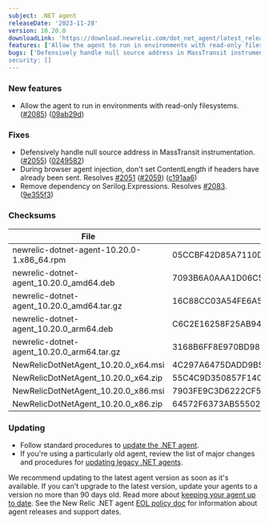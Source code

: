 ```yaml
---
subject: .NET agent
releaseDate: '2023-11-28'
version: 10.20.0
downloadLink: 'https://download.newrelic.com/dot_net_agent/latest_release'
features: ['Allow the agent to run in environments with read-only filesystems.']
bugs: ['Defensively handle null source address in MassTransit instrumentation.','During browser agent injection, don't set ContentLength if headers have already been sent.','Remove dependency on Serilog.Expressions.']
security: []
---
```


### New features

* Allow the agent to run in environments with read-only filesystems. ([#2085](https://github.com/newrelic/newrelic-dotnet-agent/issues/2085)) ([09ab29d](https://github.com/newrelic/newrelic-dotnet-agent/commit/09ab29dabeef358cb8c6c035c4d726f5c14f0029))


### Fixes

* Defensively handle null source address in MassTransit instrumentation. ([#2055](https://github.com/newrelic/newrelic-dotnet-agent/issues/2055)) ([0249582](https://github.com/newrelic/newrelic-dotnet-agent/commit/024958260f628da018be883eb1b446713091760e))
* During browser agent injection, don't set ContentLength if headers have already been sent. Resolves [#2051](https://github.com/newrelic/newrelic-dotnet-agent/issues/2051) ([#2059](https://github.com/newrelic/newrelic-dotnet-agent/issues/2059)) ([c191aa6](https://github.com/newrelic/newrelic-dotnet-agent/commit/c191aa6035de4d0d95b94d8adbc80560745d06e0))
* Remove dependency on Serilog.Expressions. Resolves [#2083](https://github.com/newrelic/newrelic-dotnet-agent/issues/2083). ([9e355f3](https://github.com/newrelic/newrelic-dotnet-agent/commit/9e355f3507130394e0660e1eb7c99e6d368f6bfc))

### Checksums
| File | SHA - 256  Hash |
| ---| ---|
| newrelic-dotnet-agent-10.20.0-1.x86_64.rpm | 05CCBF42D85A7110DDE9506910004067E1086A2AE1ED96522173BF8FAC3CF97A |
| newrelic-dotnet-agent_10.20.0_amd64.deb | 7093B6A0AAA1D06C5C9588C604D9BD3BE599AB5FD7ED75910434420DE708347C |
| newrelic-dotnet-agent_10.20.0_amd64.tar.gz | 16C88CC03A54FE6A5564EBC3247975FFFE77BDDC171F2C34F93139CAB858300D |
| newrelic-dotnet-agent_10.20.0_arm64.deb | C6C2E16258F25AB948515168631184E165D6BD995C8D37714113063272510D3D |
| newrelic-dotnet-agent_10.20.0_arm64.tar.gz | 3168B6FF8E970BD986C6815BEECAE6C9F8A69F837712A900C97652EF2FC3C9B8 |
| NewRelicDotNetAgent_10.20.0_x64.msi | 4C297A6475DADD9B522AD2587303F5E13A3A5DB1C8479A91C4C4A773C6C4C678 |
| NewRelicDotNetAgent_10.20.0_x64.zip | 55C4C9D350857F140C1A5DFFDF04E68089195AADA5F1843DF1718E95713A42FD |
| NewRelicDotNetAgent_10.20.0_x86.msi | 7903FE9C3D6222CF5226831685CD89527BC0CE95CEC4D3E1836E83B7B03807D2 |
| NewRelicDotNetAgent_10.20.0_x86.zip | 64572F6373AB5550260A19BA27CA97750802BE4F672EC6B96E5E02439A997304 |


### Updating

* Follow standard procedures to [update the .NET agent](/docs/agents/net-agent/installation-configuration/update-net-agent).
* If you're using a particularly old agent, review the list of major changes and procedures for [updating legacy .NET agents](/docs/agents/net-agent/troubleshooting/upgrade-legacy-net-agents).

We recommend updating to the latest agent version as soon as it's available. If you can't upgrade to the latest version, update your agents to a version no more than 90 days old. Read more about [keeping your agent up to date](/docs/new-relic-solutions/new-relic-one/install-configure/update-new-relic-agent).
See the New Relic .NET agent [EOL policy doc](/docs/apm/agents/net-agent/getting-started/net-agent-eol-policy) for information about agent releases and support dates.
